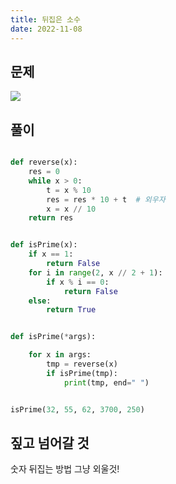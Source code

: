 ```yaml
---
title: 뒤집은 소수
date: 2022-11-08
---
```


## 문제

![](/note/algorithms/뒤집은소수.PNG)

## 풀이

```python

def reverse(x):
    res = 0
    while x > 0:
        t = x % 10
        res = res * 10 + t  # 외우자
        x = x // 10
    return res


def isPrime(x):
    if x == 1:
        return False
    for i in range(2, x // 2 + 1):
        if x % i == 0:
            return False
    else:
        return True


def isPrime(*args):

    for x in args:
        tmp = reverse(x)
        if isPrime(tmp):
            print(tmp, end=" ")


isPrime(32, 55, 62, 3700, 250)
```

## 짚고 넘어갈 것

숫자 뒤집는 방법 그냥 외울것!
